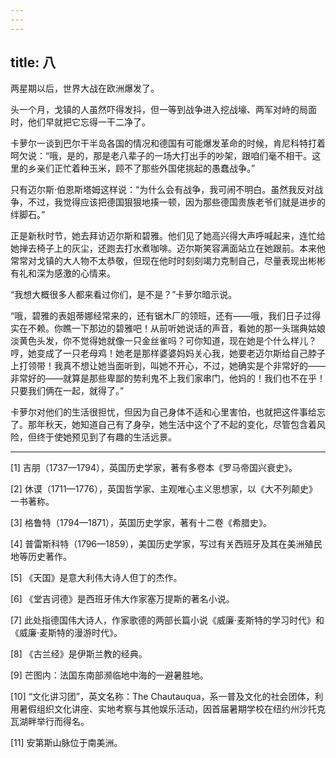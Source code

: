 ```yaml
---
---
---
```

title: 八
---




两星期以后，世界大战在欧洲爆发了。

头一个月，戈镇的人虽然吓得发抖，但一等到战争进入挖战壕、两军对峙的局面时，他们早就把它忘得一干二净了。

卡萝尔一谈到巴尔干半岛各国的情况和德国有可能爆发革命的时候，肯尼科特打着呵欠说：“哦，是的，那是老八辈子的一场大打出手的吵架，跟咱们毫不相干。这里的乡亲们正忙着种玉米，顾不了那些外国佬挑起的愚蠢战争。”

只有迈尔斯·伯恩斯塔姆这样说：“为什么会有战争，我可闹不明白。虽然我反对战争，不过，我觉得应该把德国狠狠地揍一顿，因为那些德国贵族老爷们就是进步的绊脚石。”

正是新秋时节，她去拜访迈尔斯和碧雅。他们见了她高兴得大声呼喊起来，连忙给她掸去椅子上的灰尘，还跑去打水煮咖啡。迈尔斯笑容满面站立在她跟前。本来他常常对戈镇的大人物不太恭敬，但现在他时时刻刻竭力克制自己，尽量表现出彬彬有礼和深为感激的心情来。

“我想大概很多人都来看过你们，是不是？”卡萝尔暗示说。

“哦，碧雅的表姐蒂娜经常来的，还有锯木厂的领班，还有——哦，我们日子过得实在不赖。你瞧一下那边的碧雅吧！从前听她说话的声音，看她的那一头瑞典姑娘淡黄色头发，你不觉得她就像一只金丝雀吗？可你知道，现在她是个什么样儿？哼，她变成了一只老母鸡！她老是那样婆婆妈妈关心我，她要老迈尔斯给自己脖子上打领带！我真不想让她当面听到，叫她不开心，不过，她确实是个非常好的——非常好的——就算是那些卑鄙的势利鬼不上我们家串门，他妈的！我们也不在乎！只要我们俩在一起，就得了。”

卡萝尔对他们的生活很担忧，但因为自己身体不适和心里害怕，也就把这件事给忘了。那年秋天，她知道自己有了身孕，她生活中这个了不起的变化，尽管包含着风险，但终于使她预见到了有趣的生活远景。



* * *



[1] 吉朋（1737—1794），英国历史学家，著有多卷本《罗马帝国兴衰史》。

[2] 休谟（1711—1776），英国哲学家、主观唯心主义思想家，以《大不列颠史》一书著称。

[3] 格鲁特（1794—1871），英国历史学家，著有十二卷《希腊史》。

[4] 普雷斯科特（1796—1859），美国历史学家，写过有关西班牙及其在美洲殖民地等历史著作。

[5] 《天国》是意大利伟大诗人但丁的杰作。

[6] 《堂吉诃德》是西班牙伟大作家塞万提斯的著名小说。

[7] 此处指德国伟大诗人，作家歌德的两部长篇小说《威廉·麦斯特的学习时代》和《威廉·麦斯特的漫游时代》。

[8] 《古兰经》是伊斯兰教的经典。

[9] 芒图内：法国东南部濒临地中海的一避暑胜地。

[10] “文化讲习团”，英文名称：The Chautauqua，系一普及文化的社会团体，利用暑假组织文化讲座、实地考察与其他娱乐活动，因首届暑期学校在纽约州沙托克瓦湖畔举行而得名。

[11] 安第斯山脉位于南美洲。